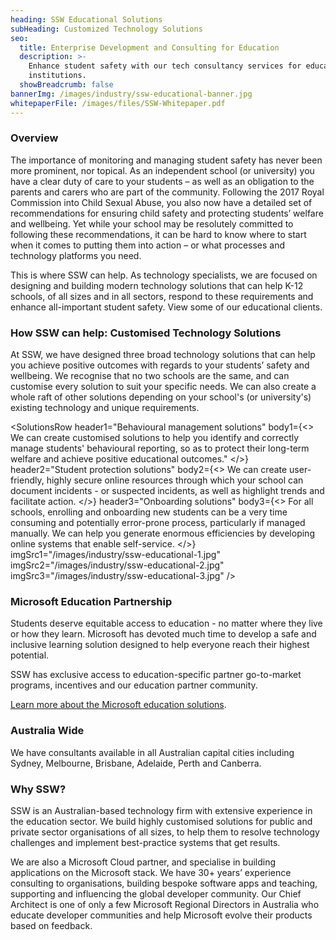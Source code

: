 ```yaml
---
heading: SSW Educational Solutions
subHeading: Customized Technology Solutions
seo:
  title: Enterprise Development and Consulting for Education
  description: >-
    Enhance student safety with our tech consultancy services for educational
    institutions. 
  showBreadcrumb: false
bannerImg: /images/industry/ssw-educational-banner.jpg
whitepaperFile: /images/files/SSW-Whitepaper.pdf
---
```


### Overview

The importance of monitoring and managing student safety has never been more prominent, nor topical. As an independent school (or university) you have a clear duty of care to your students – as well as an obligation to the parents and carers who are part of the community. Following the 2017 Royal Commission into Child Sexual Abuse, you also now have a detailed set of recommendations for ensuring child safety and protecting students’ welfare and wellbeing. Yet while your school may be resolutely committed to following these recommendations, it can be hard to know where to start when it comes to putting them into action – or what processes and technology platforms you need.

This is where SSW can help. As technology specialists, we are focused on designing and building modern technology solutions that can help K-12 schools, of all sizes and in all sectors, respond to these requirements and enhance all-important student safety. View some of our educational clients.

### How SSW can help: Customised Technology Solutions

At SSW, we have designed three broad technology solutions that can help you achieve positive outcomes with regards to your students’ safety and wellbeing. We recognise that no two schools are the same, and can customise every solution to suit your specific needs. We can also create a whole raft of other solutions depending on your school's (or university's) existing technology and unique requirements.

<SolutionsRow
  header1="Behavioural management solutions"
  body1={<>
    We can create customised solutions to help you identify and correctly manage students' behavioural reporting, so as to protect their long-term welfare and achieve positive educational outcomes."
  </>}
  header2="Student protection solutions"
  body2={<>
    We can create user-friendly, highly secure online resources through which your school can document incidents - or suspected incidents, as well as highlight trends and facilitate action.
  </>}
  header3="Onboarding solutions"
  body3={<>
    For all schools, enrolling and onboarding new students can be a very time consuming and potentially error-prone process, particularly if managed manually. We can help you generate enormous efficiencies by developing online systems that enable self-service.
  </>}
  imgSrc1="/images/industry/ssw-educational-1.jpg"
  imgSrc2="/images/industry/ssw-educational-2.jpg"
  imgSrc3="/images/industry/ssw-educational-3.jpg"
/>

### Microsoft Education Partnership

Students deserve equitable access to education - no matter where they live or how they learn. Microsoft has devoted much time to develop a safe and inclusive learning solution designed to help everyone reach their highest potential.

SSW has exclusive access to education-specific partner go-to-market programs, incentives and our education partner community.  

[Learn more about the Microsoft education solutions](https://www.microsoft.com/en-in/education?ef_id=aac03e2b620b14e4038b5d589ffb76b5\:G:s\&OCID=AIDcmmf9ba61yr_SEM_aac03e2b620b14e4038b5d589ffb76b5\:G:s\&utm_source=bing\&s_kwcid=AL!11608!10!79096310478653!79096675885883\&msclkid=aac03e2b620b14e4038b5d589ffb76b5).

<Whitepaper title="Read the whitepaper: Protecting students' welfare and wellbeing in Australian independent schools" description="As an independent school, protecting the safety and wellbeing of your students is of vital importance. In this whitepaper, we highlight the importance of student safety, discuss Australian schools’ duty of care in the context of recent investigations, and provide examples of how a customised technology solution could help schools meet the ten Child Safe Standards as recommended by 2017 Royal Commission into Child Sexual Abuse." buttonText="DOWNLOAD THE WHITEPAPER NOW" whitepaperFile="/images/files/SSW-Whitepaper.pdf" />

<VideoEmbed url="https://www.youtube.com/embed/Mc24zR5rprI?autoplay=1" />

### Australia Wide

We have consultants available in all Australian capital cities including Sydney, Melbourne, Brisbane, Adelaide, Perth and Canberra.

<BookingButton buttonText="Contact Us" />

### Why SSW?

SSW is an Australian-based technology firm with extensive experience in the education sector. We build highly customised solutions for public and private sector organisations of all sizes, to help them to resolve technology challenges and implement best-practice systems that get results.

We are also a Microsoft Cloud partner, and specialise in building applications on the Microsoft stack. We have 30+ years’ experience consulting to organisations, building bespoke software apps and teaching, supporting and influencing the global developer community. Our Chief Architect is one of only a few Microsoft Regional Directors in Australia who educate developer communities and help Microsoft evolve their products based on feedback.

<ContactUs buttonText="CALL US TODAY" link="https://www.ssw.com.au/ssw/Company/ContactUs.aspx" />
